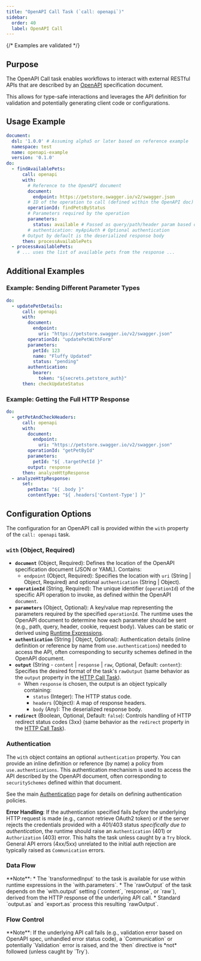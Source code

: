 ```yaml
---
title: "OpenAPI Call Task (`call: openapi`)"
sidebar:
  order: 40
  label: OpenAPI Call
---
```



{/* Examples are validated */}

## Purpose

The OpenAPI Call task enables workflows to interact with external RESTful APIs that are described by
an [OpenAPI](https://www.openapis.org/) specification document.

This allows for type-safe interactions and leverages the API definition for validation and potentially generating client
code or configurations.

## Usage Example

```yaml
document:
  dsl: '1.0.0' # Assuming alpha5 or later based on reference example
  namespace: test
  name: openapi-example
  version: '0.1.0'
do:
  - findAvailablePets:
      call: openapi
      with:
        # Reference to the OpenAPI document
        document:
          endpoint: https://petstore.swagger.io/v2/swagger.json
        # ID of the operation to call (defined within the OpenAPI doc)
        operationId: findPetsByStatus
        # Parameters required by the operation
        parameters:
          status: available # Passed as query/path/header param based on OpenAPI spec
        # authentication: myApiAuth # Optional authentication
      # Output by default is the deserialized response body
      then: processAvailablePets
  - processAvailablePets:
    # ... uses the list of available pets from the response ...
```

## Additional Examples

### Example: Sending Different Parameter Types

```yaml
do:
  - updatePetDetails:
      call: openapi
      with:
        document:
          endpoint:
            uri: "https://petstore.swagger.io/v2/swagger.json"
        operationId: "updatePetWithForm"
        parameters:
          petId: 123
          name: "Fluffy Updated"
          status: "pending"
        authentication:
          bearer:
            token: "${secrets.petstore_auth}"
      then: checkUpdateStatus
```

### Example: Getting the Full HTTP Response

```yaml
do:
  - getPetAndCheckHeaders:
      call: openapi
      with:
        document:
          endpoint:
            uri: "https://petstore.swagger.io/v2/swagger.json"
        operationId: "getPetById"
        parameters:
          petId: "${ .targetPetId }"
        output: response
      then: analyzeHttpResponse
  - analyzeHttpResponse:
      set:
        petData: "${ .body }"
        contentType: "${ .headers['Content-Type'] }"
```

## Configuration Options

The configuration for an OpenAPI call is provided within the `with` property of the `call: openapi` task.

### `with` (Object, Required)

* **`document`** (Object, Required): Defines the location of the OpenAPI specification document (JSON or YAML).
  Contains:
    * `endpoint` (Object, Required): Specifies the location with `uri` (String | Object, Required) and optional
      `authentication` (String | Object).
* **`operationId`** (String, Required): The unique identifier (`operationId`) of the specific API operation to invoke,
  as defined within the OpenAPI `document`.
* **`parameters`** (Object, Optional): A key/value map representing the parameters required by the specified
  `operationId`. The runtime uses the OpenAPI document to determine how each parameter should be sent (e.g., path,
  query, header, cookie, request body). Values can be static or derived
  using [Runtime Expressions](dsl-runtime-expressions.md).
* **`authentication`** (String | Object, Optional): Authentication details (inline definition or reference by name from
  `use.authentications`) needed to access the API, often corresponding to security schemes defined in the OpenAPI
  document.
* **`output`** (String - `content` | `response` | `raw`, Optional, Default: `content`): Specifies the desired format of
  the task's `rawOutput` (same behavior as the `output` property in the [HTTP Call Task](dsl-call-http.md)).
    * When `response` is chosen, the output is an object typically containing:
        * `status` (Integer): The HTTP status code.
        * `headers` (Object): A map of response headers.
        * `body` (Any): The deserialized response body.
* **`redirect`** (Boolean, Optional, Default: `false`): Controls handling of HTTP redirect status codes (3xx) (same
  behavior as the `redirect` property in the [HTTP Call Task](dsl-call-http.md)).

### Authentication

The `with` object contains an optional `authentication` property. You can provide an inline definition or reference (by
name) a policy from `use.authentications`. This authentication mechanism is used to access the API described by the
OpenAPI document, often corresponding to `securitySchemes` defined within that document.

See the main [Authentication](dsl-authentication.md) page for details on defining authentication policies.

**Error Handling**: If the authentication specified fails *before* the underlying HTTP request is made (e.g., cannot
retrieve OAuth2 token) or if the server rejects the credentials provided with a 401/403 status *specifically due to
authentication*, the runtime should raise an `Authentication` (401) or `Authorization` (403) error. This halts the task
unless caught by a `Try` block. General API errors (4xx/5xx) unrelated to the initial auth rejection are typically
raised as `Communication` errors.

### Data Flow

<CommonTaskDataFlow />
**Note**:
*   The `transformedInput` to the task is available for use within runtime expressions in the `with.parameters`.
*   The `rawOutput` of the task depends on the `with.output` setting (`content`, `response`, or `raw`), derived from the HTTP response of the underlying API call.
*   Standard `output.as` and `export.as` process this resulting `rawOutput`.

### Flow Control

<CommonTaskFlowControl />
**Note**: If the underlying API call fails (e.g., validation error based on OpenAPI spec, unhandled error status code), a `Communication` or potentially `Validation` error is raised, and the `then` directive is *not* followed (unless caught by `Try`). 